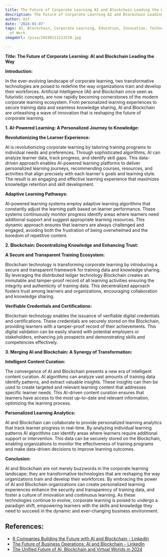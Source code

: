```yaml
---
title: The Future of Corporate Learning AI and Blockchain Leading the Way
description: The Future of Corporate Learning AI and Blockchain Leading the Way
author: Usf
date: '2024-01-07'
tags: AI, Blockchain, Corporate Learning, Education, Innovation, Technology, Future
  of Work
imageUrl: /pixa/20240111213228.jpg

---
```

**Title:  The Future of Corporate Learning: AI and Blockchain  Leading the Way**

**Introduction:**

In the ever-evolving landscape of corporate learning, two transformative technologies are poised to redefine the way organizations train and develop their workforces. Artificial Intelligence (AI) and Blockchain once seen as futuristic  concepts, are now rapidly becoming cornerstones of the modern  corporate learning  ecosystem. From personalized  learning  experiences to secure training data and seamless knowledge sharing, AI and  Blockchain  are unleashing a wave of  innovation that is reshaping  the future of corporate learning.

**1. AI-Powered Learning: A Personalized Journey to Knowledge:**

**Revolutionizing the Learner  Experience:**

AI is revolutionizing corporate learning by tailoring training programs to individual needs and preferences. Through sophisticated algorithms, AI can analyze learner data, track progress, and identify skill gaps. This data-driven approach enables AI-powered learning platforms to deliver  personalized  learning journeys, recommending courses,  resources, and activities that align precisely with each learner's goals  and learning style. The result  is an engaging and effective learning experience  that maximizes knowledge retention and skill development.

**Adaptive Learning Pathways:**

AI-powered learning  systems employ adaptive learning algorithms that constantly adjust the  learning path based on  learner performance. These systems continuously monitor progress identify areas where learners  need additional support and suggest appropriate learning resources. This dynamic approach ensures that learners are always challenged and engaged, avoiding both  the frustration of being overwhelmed  and the boredom  of repetitive content.

**2. Blockchain: Decentralizing Knowledge and Enhancing  Trust:**

**A Secure and Transparent Training Ecosystem:**

Blockchain technology is transforming corporate learning  by introducing  a secure and transparent framework for training data and knowledge sharing. By leveraging the distributed ledger  technology Blockchain creates an immutable and tamper-proof record of all  learning activities ensuring the integrity and authenticity of  training data. This decentralized approach fosters trust among learners and organizations, encouraging collaboration and knowledge sharing.

**Verifiable Credentials and Certifications:**

Blockchain technology  enables the issuance of  verifiable digital credentials and certifications. These credentials are securely stored on  the Blockchain, providing learners with a tamper-proof record of their achievements. This digital validation can be  easily shared  with potential employers or stakeholders, enhancing job prospects and demonstrating skills and competencies effectively.

**3. Merging AI and Blockchain: A Synergy of Transformation:**

**Intelligent Content Curation:**

The convergence  of AI and Blockchain presents a new era of intelligent content  curation. AI algorithms can analyze vast amounts of  training data identify patterns, and extract valuable insights. These insights can then be  used to create targeted and relevant learning content  that addresses specific learner needs. This AI-driven content curation ensures  that learners have access to  the most up-to-date and relevant information,  optimizing the learning process.

**Personalized Learning Analytics:**

AI  and Blockchain can collaborate to provide personalized learning analytics that track learner progress in real-time. By analyzing individual learning patterns AI algorithms can identify areas where learners require additional support or intervention.  This data can be securely  stored  on the Blockchain, enabling organizations to monitor the effectiveness of training programs and make data-driven decisions to improve learning outcomes.

**Conclusion:**

AI and Blockchain are not merely buzzwords in the corporate learning landscape; they are transformative  technologies that are reshaping the way organizations train  and develop their workforces. By embracing the power of  AI and Blockchain organizations can create personalized learning experiences enhance the security and transparency of training data, and foster a culture of innovation  and continuous  learning. As these  technologies continue to evolve, corporate learning  is poised to undergo  a paradigm shift, empowering learners with the skills and knowledge they need to succeed in the dynamic and ever-changing business environment.

## References:
- [6 Companies Building the Future with AI and Blockchain - LinkedIn](https://www.linkedin.com/pulse/from-imagination-reality-6-companies-building-future-ai-blockchain-yusgf?trk=public_post_main-feed-card_feed-article-content)
- [The Future of Business Operations: AI and Blockchain - LinkedIn](https://www.linkedin.com/pulse/future-business-operations-ai-blockchain-umesh-dhasmana-l1alc?trk=public_post_main-feed-card_feed-article-content)
- [The Unified Future of AI, Blockchain and Virtual Worlds in 2024](https://www.coindesk.com/consensus-magazine/2023/12/22/the-unified-future-of-ai-blockchain-and-virtual-worlds-in-2024/)
